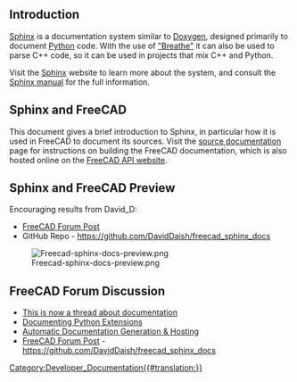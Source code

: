 <languages/>

== Introduction ==

[[Sphinx|Sphinx]] is a documentation system similar to [[Doxygen|Doxygen]], designed primarily to document [[Python|Python]] code. With the use of [https://github.com/michaeljones/breathe "Breathe"] it can also be used to parse C++ code, so it can be used in projects that mix C++ and Python.

Visit the [https://www.sphinx-doc.org/en/master/ Sphinx] website to learn more about the system, and consult the [https://www.sphinx-doc.org/en/master/contents.html Sphinx manual] for the full information.

== Sphinx and FreeCAD ==

This document gives a brief introduction to Sphinx, in particular how it is used in FreeCAD to document its sources. Visit the [[source_documentation|source documentation]] page for instructions on building the FreeCAD documentation, which is also hosted online on the [https://www.freecadweb.org/api/ FreeCAD API website].


== Sphinx and FreeCAD Preview ==
Encouraging results from David_D:

* [https://forum.freecadweb.org/viewtopic.php?p=411563#p411563 FreeCAD Forum Post]
* GitHub Repo - https://github.com/DavidDaish/freecad_sphinx_docs

[[File:Freecad-sphinx-docs-preview.png]]

== FreeCAD Forum Discussion ==
* [https://forum.freecadweb.org/viewtopic.php?f=23&t=44612#p381168 This is now a thread about documentation]
* [https://forum.freecadweb.org/viewtopic.php?f=22&t=47132&p=405381#p405379 Documenting Python Extensions]
* [https://forum.freecadweb.org/viewtopic.php?f=8&t=47229 Automatic Documentation Generation & Hosting]
* [https://forum.freecadweb.org/viewtopic.php?p=411563#p411563 FreeCAD Forum Post] - https://github.com/DavidDaish/freecad_sphinx_docs

[[Category:Developer_Documentation{{#translation:}}]]